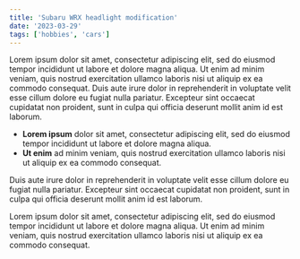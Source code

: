 ```yaml
---
title: 'Subaru WRX headlight modification'
date: '2023-03-29'
tags: ['hobbies', 'cars']
---
```


Lorem ipsum dolor sit amet, consectetur adipiscing elit, sed do eiusmod tempor incididunt ut labore et dolore magna aliqua. Ut enim ad minim veniam, quis nostrud exercitation ullamco laboris nisi ut aliquip ex ea commodo consequat. Duis aute irure dolor in reprehenderit in voluptate velit esse cillum dolore eu fugiat nulla pariatur. Excepteur sint occaecat cupidatat non proident, sunt in culpa qui officia deserunt mollit anim id est laborum.

- **Lorem ipsum** dolor sit amet, consectetur adipiscing elit, sed do eiusmod tempor incididunt ut labore et dolore magna aliqua.
- **Ut enim** ad minim veniam, quis nostrud exercitation ullamco laboris nisi ut aliquip ex ea commodo consequat.

<CustomImage src='https://github.com/KyleKnolleLynch/my-blog-2.0-blogposts/blob/main/images/headlight.jpg?raw=true' alt='Finished headlight product' />

Duis aute irure dolor in reprehenderit in voluptate velit esse cillum dolore eu fugiat nulla pariatur. Excepteur sint occaecat cupidatat non proident, sunt in culpa qui officia deserunt mollit anim id est laborum.

Lorem ipsum dolor sit amet, consectetur adipiscing elit, sed do eiusmod tempor incididunt ut labore et dolore magna aliqua. Ut enim ad minim veniam, quis nostrud exercitation ullamco laboris nisi ut aliquip ex ea commodo consequat.
